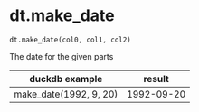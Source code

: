# dt.make_date { #duckops.dt.make_date }

`dt.make_date(col0, col1, col2)`

The date for the given parts

| duckdb example | result |
| -------------- | ------ |
| make_date(1992, 9, 20) | 1992-09-20 |

